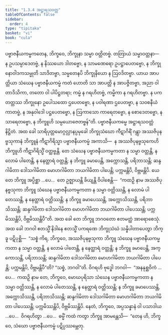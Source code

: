 ```yaml
---
title: "1.3.4 အဋ္ဌာရသဝတ္တ"
tableOfContents: false
sidebar:
  order: 4
type: "tipitaka"
basket: "vi"
book: "cula"
---
```



<DynamicBreadcrumb />

<Division number="28" book="cula">

<Paragraph number="150" book="cula">
ပဗ္ဗာဇနီယကမ္မကတေန, ဘိက္ခဝေ, ဘိက္ခုနာ သမ္မာ ဝတ္တိတဗ္ဗံ. တတြာယံ သမ္မာဝတ္တနာ—  န ဥပသမ္ပာဒေတဗ္ဗံ, န နိဿယော ဒါတဗ္ဗော, န သာမဏေရော ဥပဋ္ဌာပေတဗ္ဗော, န ဘိက္ခုနောဝါဒကသမ္မုတိ သာဒိတဗ္ဗာ, သမ္မတေနပိ ဘိက္ခုနိယော န ဩဝဒိတဗ္ဗာ. ယာယ အာပတ္တိယာ သံဃေန ပဗ္ဗာဇနီယကမ္မံ ကတံ ဟောတိ သာ အာပတ္တိ န အာပဇ္ဇိတဗ္ဗာ, အညာ ဝါ တာဒိသိကာ, တတော ဝါ ပါပိဋ္ဌတရာ; ကမ္မံ န ဂရဟိတဗ္ဗံ, ကမ္မိကာ န ဂရဟိတဗ္ဗာ. န ပကတတ္တဿ ဘိက္ခုနော ဥပေါသထော ဌပေတဗ္ဗော, န ပဝါရဏာ ဌပေတဗ္ဗာ, န သဝစနီယံ ကာတဗ္ဗံ, န အနုဝါဒေါ ပဋ္ဌပေတဗ္ဗော, န ဩကာသော ကာရေတဗ္ဗော, န စောဒေတဗ္ဗော, န သာရေတဗ္ဗော, န ဘိက္ခူဟိ သမ္ပယောဇေတဗ္ဗန်”တိ.

</Paragraph>
</Division>

<Paragraph number="151" type="center" book="cula">
ပဗ္ဗာဇနီယကမ္မေ အဋ္ဌာရသဝတ္တံ နိဋ္ဌိတံ.


</Paragraph>

<Division number="29" book="cula">

<Paragraph number="152" book="cula">
အထ ခေါ သာရိပုတ္တမောဂ္ဂလ္လာနပ္ပမုခေါ ဘိက္ခုသံဃော ကီဋာဂိရိံ ဂန္တွာ အဿဇိပုနဗ္ဗသုကာနံ ဘိက္ခူနံ ကီဋာဂိရိသ္မာ ပဗ္ဗာဇနီယကမ္မံ အကာသိ—  န အဿဇိပုနဗ္ဗသုကေဟိ ဘိက္ခူဟိ ကီဋာဂိရိသ္မိံ ဝတ္ထဗ္ဗန္တိ. တေ သံဃေန ပဗ္ဗာဇနီယကမ္မကတာ န သမ္မာ ဝတ္တန္တိ, န လောမံ ပါတေန္တိ, န နေတ္ထာရံ ဝတ္တန္တိ; န ဘိက္ခူ ခမာပေန္တိ, အက္ကောသန္တိ, ပရိဘာသန္တိ; ဆန္ဒဂါမိတာ ဒေါသဂါမိတာ မောဟဂါမိတာ ဘယဂါမိတာ ပါပေန္တိ; ပက္ကမန္တိပိ, ဝိဗ္ဘမန္တိပိ. ယေ တေ ဘိက္ခူ အပ္ပိစ္ဆာ …ပေ…  တေ ဥဇ္ဈာယန္တိ ခိယျန္တိ ဝိပါစေန္တိ—  “ကထဉှိ နာမ အဿဇိပုနဗ္ဗသုကာ ဘိက္ခူ သံဃေန ပဗ္ဗာဇနီယကမ္မကတာ န သမ္မာ ဝတ္တိဿန္တိ, န လောမံ ပါတေဿန္တိ, န နေတ္ထာရံ ဝတ္တိဿန္တိ; န ဘိက္ခူ ခမာပေဿန္တိ, အက္ကောသိဿန္တိ, ပရိဘာသိဿန္တိ; ဆန္ဒဂါမိတာ ဒေါသဂါမိတာ မောဟဂါမိတာ ဘယဂါမိတာ ပါပေဿန္တိ; ပက္ကမိဿန္တိပိ, ဝိဗ္ဘမိဿန္တိပီ”တိ. အထ ခေါ တေ ဘိက္ခူ ဘဂဝတော ဧတမတ္ထံ အာရောစေသုံ.
</Paragraph>

<Paragraph number="153" book="cula">
အထ ခေါ ဘဂဝါ ဧတသ္မိံ နိဒါနေ ဧတသ္မိံ ပကရဏေ ဘိက္ခုသံဃံ သန္နိပါတာပေတွာ ဘိက္ခူ ပဋိပုစ္ဆိ—  “သစ္စံ ကိရ, ဘိက္ခဝေ, အဿဇိပုနဗ္ဗသုကာ ဘိက္ခူ သံဃေန ပဗ္ဗာဇနီယကမ္မကတာ န သမ္မာ ဝတ္တန္တိ, န လောမံ ပါတေန္တိ, န နေတ္ထာရံ ဝတ္တန္တိ; န ဘိက္ခူ ခမာပေန္တိ, အက္ကောသန္တိ, ပရိဘာသန္တိ; ဆန္ဒဂါမိတာ ဒေါသဂါမိတာ မောဟဂါမိတာ ဘယဂါမိတာ ပါပေန္တိ; ပက္ကမန္တိပိ, ဝိဗ္ဘမန္တိပီ”တိ? “သစ္စံ, ဘဂဝါ”တိ. ဝိဂရဟိ ဗုဒ္ဓေါ ဘဂဝါ—  “အနနုစ္ဆဝိကံ …ပေ…  ကထဉှိ နာမ တေ, ဘိက္ခဝေ, မောဃပုရိသာ သံဃေန ပဗ္ဗာဇနီယကမ္မကတာ န သမ္မာ ဝတ္တိဿန္တိ, န လောမံ ပါတေဿန္တိ, န နေတ္ထာရံ ဝတ္တိဿန္တိ; န ဘိက္ခူ ခမာပေဿန္တိ, အက္ကောသိဿန္တိ, ပရိဘာသိဿန္တိ; ဆန္ဒဂါမိတာ ဒေါသဂါမိတာ မောဟဂါမိတာ ဘယဂါမိတာ ပါပေဿန္တိ; ပက္ကမိဿန္တိပိ, ဝိဗ္ဘမိဿန္တိပိ. နေတံ, ဘိက္ခဝေ, အပ္ပသန္နာနံ ဝါ ပသာဒါယ …ပေ…  ဝိဂရဟိတွာ …ပေ…  ဓမ္မိံ ကထံ ကတွာ ဘိက္ခူ အာမန္တေသိ—  “တေန ဟိ, ဘိက္ခဝေ, သံဃော ပဗ္ဗာဇနီယကမ္မံ ပဋိပ္ပဿမ္ဘေတု.
</Paragraph>
</Division>